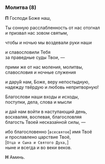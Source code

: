 ### Молитва (8)

**П** Господи Боже наш,

Ты сонную расслабленность от нас отогнал  
и призвал нас зовом святым,

чтобы и ночью мы воздевали руки наши

и славословили Тебя  
за праведные суды Твои, —

прими же от нас моления, молитвы,  
славословия и ночные служения

и дару́й нам, Боже, веру непостыдную,  
надежду твёрдую и любовь непритворную!

Благослови наши входы и исходы,  
поступки, дела, слова и мысли

и дай нам войти в наступающий день,  
восхваляя, воспевая, благословляя  
благость Твоей несказа́нной силы, —

ибо благословенно <R>[</R>`всесвятое`<R>]</R> имя Твоё  
и прославлено царствие Твоё,  
<R>[</R>`Отца и Сына и Святого Духа,`<R>]</R>  
ныне и всегда и во веки веков.

**Н** Аминь.
